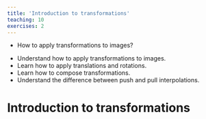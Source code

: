 ```yaml
---
title: 'Introduction to transformations'
teaching: 10
exercises: 2
---
```


:::::::::::::::::::::::::::::::::::::: questions 

- How to apply transformations to images?

::::::::::::::::::::::::::::::::::::::::::::::::

::::::::::::::::::::::::::::::::::::: objectives

- Understand how to apply transformations to images.
- Learn how to apply translations and rotations.
- Learn how to compose transformations.
- Understand the difference between push and pull interpolations.

::::::::::::::::::::::::::::::::::::::::::::::::

# Introduction to transformations
